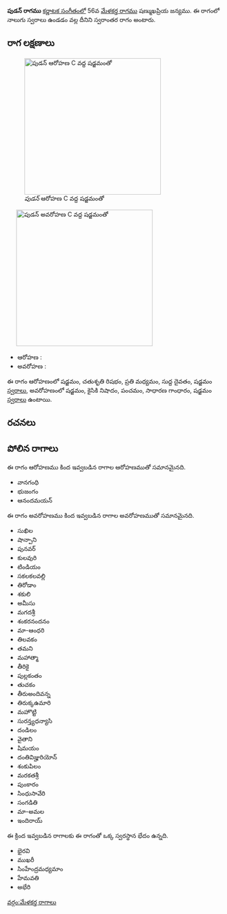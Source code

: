 {{Infobox ragam
	| name          	=  పుడన్
	| synonym	    	= 
	| mela          	= 
	| chakra        	= 
	| janaka        	= 
	| type          	= స్వరాంతర
	| arohanam      	= {{svaraC|S|R2|M2|D1|S'}} 
	| avarohanam    	= {{svaraC|S'|N2|P|G2|S}}
	| jeeva         	=
	| chhaya        	=
	| nyasa         	=
	| vishesha      	= 
	| equivalent  		= 
}}
{{కర్ణాటక సంగీత రాగాలు}}
''' పుడన్ రాగము''' [[కర్ణాటక సంగీతం]]లో 56వ [[మేళకర్త రాగము]] షణ్ముఖప్రియ జన్యము.  ఈ రాగంలో నాలుగు స్వరాలు ఉండడం వల్ల దీనిని స్వరాంతర రాగం అంటారు.


==రాగ లక్షణాలు==
[[Image:pudan_ar_kb2wiki.png|thumb|right|316px|'' పుడన్'' ఆరోహణ C వద్ద షడ్జమంతో]]
	[[Image:pudan_av_kb2wiki.png|thumb|right|316px|'' పుడన్'' అవరోహణ C వద్ద షడ్జమంతో]]

* ఆరోహణ : {{svaraC|S|R2|M2|D1|S'}} 
* అవరోహణ : {{svaraC|S'|N2|P|G2|S}}

ఈ రాగం ఆరోహణంలో షడ్జమం, చతుశృతి రిషభం, ప్రతి మధ్యమం, సుద్ద దైవతం, షడ్జమం [[స్వరాలు]], అవరోహణంలో షడ్జమం, కైసికి నిషాదం, పంచమం, సాధారణ  గాంధారం, షడ్జమం [[స్వరాలు]] ఉంటాయి.

==రచనలు==



==పోలిన రాగాలు==
ఈ రాగం ఆరోహణము కింద ఇవ్వబడిన రాగాల ఆరోహణముతో సమానమైనది.
* వానగంధి
* భుజంగం
* ఆనందమయన్

ఈ రాగం అవరోహణము కింద ఇవ్వబడిన రాగాల అవరోహణముతో సమానమైనది.
* సుఖిల
* షాన్పాని
* పునవర్
* కులవురి
* టిండియం
* సకలకలవల్లి
* తిరోడాం
* శకులి
* అమీసు
* మగదశ్రీ
* శంకరనందనం
* మా-ఆంధరి
* తిలవకం
* తమని
* మహాత్మా
* తీరికై
* పుల్లకంతం
* తుచకం
* తీరుఅందివన్న
* తిరుక్కఉమారి
* మహొట్టి
* సురన్త్యధన్యాసి
* దండిలం
* వైతాని
* షిమయం
* దంతివిజ్హురియోన్
* శంకుపిలం
* మరకతశ్రీ
* పుంకారం
* సింధుసావేరి
* సంగడితి
* మా-అమల
* ఇందిరాయ్

ఈ క్రింద ఇవ్వబడిన రాగాలకు ఈ రాగంతో ఒక్క స్వరస్థాన భేదం ఉన్నది.
* భైరవి
* ముఖరీ
* సింహేంద్రమధ్యమాం
* హేమవతి
* అభేరి



[[వర్గం:మేళకర్త రాగాలు]]